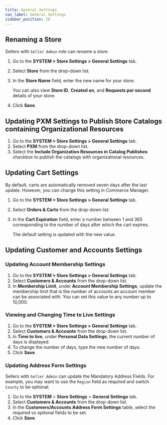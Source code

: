 ```yaml
---
title: General Settings
nav_label: General Settings
sidebar_position: 10
---
```


## Renaming a Store

Sellers with `Seller Admin` role can rename a store.

1. Go to the **SYSTEM > Store Settings > General Settings** tab.
1. Select **Store** from the drop-down list.
1. In the **Store Name** field, enter the new name for your store.

    You can also view **Store ID**, **Created on**, and **Requests per second** details of your store.

1. Click **Save**.

## Updating PXM Settings to Publish Store Catalogs containing Organizational Resources

1. Go to the **SYSTEM > Store Settings > General Settings** tab.
1. Select **PXM** from the drop-down list.
1. Select the **Include Organization Resources in Catalog Publishes** checkbox to publish the catalogs with organizational resources.

## Updating Cart Settings

By default, carts are automatically removed seven days after the last update. However, you can change this setting in Commerce Manager.

1. Go to the **SYSTEM > Store Settings > General Settings** tab.
1. Select **Orders & Carts** from the drop-down list.
1. In the **Cart Expiration** field, enter a number between 1 and 365 corresponding to the number of days after which the cart expires.

    The default setting is updated with the new value.

## Updating Customer and Accounts Settings

### Updating Account Membership Settings

1. Go to the **SYSTEM > Store Settings > General Settings** tab.
1. Select **Customers & Accounts** from the drop-down list.
1. In **Membership Limit**, under **Account Membership Settings**, update the membership limit that is the number of accounts an account member can be associated with. You can set this value to any number up to 10,000.

### Viewing and Changing Time to Live Settings

1. Go to the **SYSTEM > Store Settings > General Settings** tab.
1. Select **Customers & Accounts** from the drop-down list.
1. In **Time to live**, under **Personal Data Settings**, the current number of days is displayed.
1. To change the number of days, type the new number of days.
1. Click **Save**.

### Updating Address Form Settings

Sellers with `Seller Admin` can update the Mandatory Address Fields. For example, you may want to use the `Region` field as required and switch `County` to be optional.

1. Go to the **SYSTEM** > **Store Settings** > **General Settings** tab.
1. Select **Customers & Accounts** from the drop-down list.
1. In the **Customers/Accounts Address Form Settings** table, select the required vs optional fields to be set.
1. Click **Save**.

